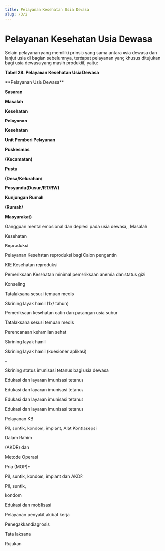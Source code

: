 ```yaml
---
title: Pelayanan Kesehatan Usia Dewasa
slug: /3/2
---
```

# Pelayanan Kesehatan Usia Dewasa
Selain pelayanan yang memiliki prinsip yang sama antara usia dewasa dan lanjut usia di bagian sebelumnya, terdapat pelayanan yang khusus ditujukan bagi usia dewasa yang masih produktif, yaitu:

**Tabel 28. Pelayanan Kesehatan Usia Dewasa**

<table>
  **Pelayanan Usia Dewasa**
  
  **Sasaran**
  
  **Masalah**
  
  **Kesehatan**
  
  **Pelayanan**
  
  **Kesehatan**
  
  **Unit Pemberi Pelayanan**
  
  **Puskesmas**
  
  **(Kecamatan)**
  
  **Pustu**
  
  **(Desa/Kelurahan)**
  
  **Posyandu(Dusun/RT/RW)**
  
  **Kunjungan Rumah**
  
  **(Rumah/**
  
  **Masyarakat)**
  
  Gangguan mental emosional dan depresi pada usia dewasa,, Masalah
  
  Kesehatan
  
  Reproduksi
  
  Pelayanan Kesehatan reproduksi bagi Calon pengantin
  
  KIE Kesehatan reproduksi
  
  Pemeriksaan Kesehatan minimal pemeriksaan anemia dan status gizi
  
  Konseling
  
  Tatalaksana sesuai temuan medis
  
  Skrining layak hamil (1x/ tahun)
  
  Pemeriksaan kesehatan catin dan pasangan usia subur
  
  Tatalaksana sesuai temuan medis
  
  Perencanaan kehamilan sehat
  
  Skrining layak hamil
  
  Skrining layak hamil (kuesioner aplikasi)
  
  \-
  
  Skrining status imunisasi tetanus bagi usia dewasa
  
  Edukasi dan layanan imunisasi tetanus
  
  Edukasi dan layanan imunisasi tetanus
  
  Edukasi dan layanan imunisasi tetanus
  
  Edukasi dan layanan imunisasi tetanus
  
  Pelayanan KB
  
  Pil, suntik, kondom, implant, Alat Kontrasepsi
  
  Dalam Rahim
  
  (AKDR) dan
  
  Metode Operasi
  
  Pria (MOP)\*
  
  Pil, suntik, kondom, implant dan AKDR
  
  Pil, suntik,
  
  kondom
  
  Edukasi dan mobilisasi
  
  Pelayanan penyakit akibat kerja
  
  Penegakkandiagnosis
  
  Tata laksana
  
  Rujukan
</table>
